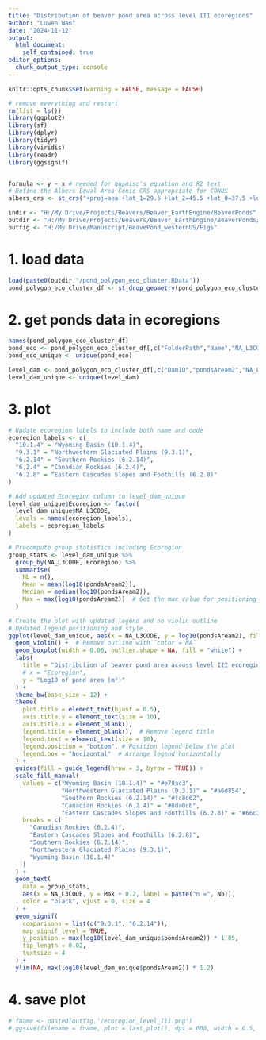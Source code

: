 ```yaml
---
title: "Distribution of beaver pond area across level III ecoregions"
author: "Luwen Wan"
date: "2024-11-12"
output:
  html_document:
    self_contained: true
editor_options: 
  chunk_output_type: console
---
```


```r
knitr::opts_chunk$set(warning = FALSE, message = FALSE)
```


```r
# remove everything and restart 
rm(list = ls())
library(ggplot2)
library(sf)
library(dplyr)
library(tidyr)
library(viridis)
library(readr)
library(ggsignif)


formula <- y ~ x # needed for ggpmisc's equation and R2 text
# Define the Albers Equal Area Conic CRS appropriate for CONUS
albers_crs <- st_crs("+proj=aea +lat_1=29.5 +lat_2=45.5 +lat_0=37.5 +lon_0=-96 +x_0=0 +y_0=0 +datum=WGS84 +units=m +no_defs")

indir <- "H:/My Drive/Projects/Beavers/Beaver_EarthEngine/BeaverPonds"
outdir <- "H:/My Drive/Projects/Beavers/Beaver_EarthEngine/BeaverPonds/OutFigs"
outfig <- "H:/My Drive/Manuscript/BeavePond_westernUS/Figs"
```

# 1. load data 
```r
load(paste0(outdir,"/pond_polygon_eco_cluster.RData"))
pond_polygon_eco_cluster_df <- st_drop_geometry(pond_polygon_eco_cluster)
```


# 2. get ponds data in ecoregions 
```r
names(pond_polygon_eco_cluster_df)
pond_eco <- pond_polygon_eco_cluster_df[,c("FolderPath","Name","NA_L3CODE","NA_L3NAME")]
pond_eco_unique <- unique(pond_eco)

level_dam <- pond_polygon_eco_cluster_df[,c("DamID","pondsAream2","NA_L3CODE","NA_L3NAME")]
level_dam_unique <- unique(level_dam)
```

# 3. plot 
```r
# Update ecoregion labels to include both name and code
ecoregion_labels <- c(
  "10.1.4" = "Wyoming Basin (10.1.4)",
  "9.3.1" = "Northwestern Glaciated Plains (9.3.1)",
  "6.2.14" = "Southern Rockies (6.2.14)",
  "6.2.4" = "Canadian Rockies (6.2.4)",
  "6.2.8" = "Eastern Cascades Slopes and Foothills (6.2.8)"
)

# Add updated Ecoregion column to level_dam_unique
level_dam_unique$Ecoregion <- factor(
  level_dam_unique$NA_L3CODE,
  levels = names(ecoregion_labels),
  labels = ecoregion_labels
)

# Precompute group statistics including Ecoregion
group_stats <- level_dam_unique %>%
  group_by(NA_L3CODE, Ecoregion) %>%
  summarise(
    Nb = n(),
    Mean = mean(log10(pondsAream2)),
    Median = median(log10(pondsAream2)),
    Max = max(log10(pondsAream2))  # Get the max value for positioning
  )

# Create the plot with updated legend and no violin outline
# Updated legend positioning and style
ggplot(level_dam_unique, aes(x = NA_L3CODE, y = log10(pondsAream2), fill = Ecoregion)) +
  geom_violin() +  # Remove outline with `color = NA`
  geom_boxplot(width = 0.06, outlier.shape = NA, fill = "white") +
  labs(
    title = "Distribution of beaver pond area across level III ecoregions",
    # x = "Ecoregion",
    y = "Log10 of pond area (m²)"
  ) +
  theme_bw(base_size = 12) +
  theme(
    plot.title = element_text(hjust = 0.5),
    axis.title.y = element_text(size = 10),
    axis.title.x = element_blank(),
    legend.title = element_blank(),  # Remove legend title
    legend.text = element_text(size = 10),
    legend.position = "bottom", # Position legend below the plot
    legend.box = "horizontal"  # Arrange legend horizontally 
  ) +
  guides(fill = guide_legend(nrow = 3, byrow = TRUE)) + 
  scale_fill_manual(
    values = c("Wyoming Basin (10.1.4)" = "#e78ac3",    
               "Northwestern Glaciated Plains (9.3.1)" = "#a6d854",  
               "Southern Rockies (6.2.14)" = "#fc8d62",  
               "Canadian Rockies (6.2.4)" = "#8da0cb",   
               "Eastern Cascades Slopes and Foothills (6.2.8)" = "#66c2a5"),
    breaks = c(
      "Canadian Rockies (6.2.4)",
      "Eastern Cascades Slopes and Foothills (6.2.8)",
      "Southern Rockies (6.2.14)",
      "Northwestern Glaciated Plains (9.3.1)",
      "Wyoming Basin (10.1.4)"
    )
  ) +
  geom_text(
    data = group_stats,
    aes(x = NA_L3CODE, y = Max + 0.2, label = paste("n =", Nb)),
    color = "black", vjust = 0, size = 4
  ) +
  geom_signif(
    comparisons = list(c("9.3.1", "6.2.14")),
    map_signif_level = TRUE,
    y_position = max(log10(level_dam_unique$pondsAream2)) * 1.05,
    tip_length = 0.02,
    textsize = 4
  ) +
  ylim(NA, max(log10(level_dam_unique$pondsAream2)) * 1.2) 


```

# 4. save plot 
```r
# fname <- paste0(outfig,'/ecoregion_level_III.png')
# ggsave(filename = fname, plot = last_plot(), dpi = 600, width = 6.5, units = 'in')
```





